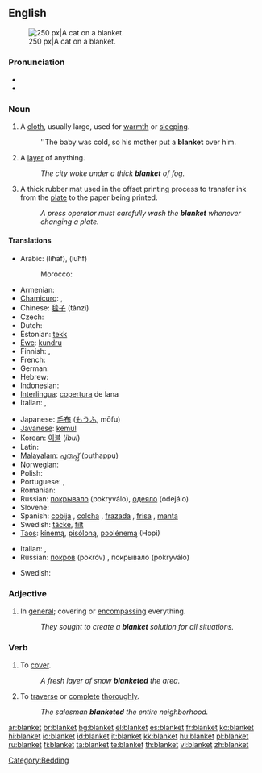 {{wikipedia|Blanket (disambiguation)}}
==English==
{{wikipedia}}
[[Image:2003-08-10 feather 04.JPG|thumb|right|250 px|A cat on a blanket.]]

===Pronunciation===
* {{audio|en-us-blanket.ogg|Audio (US)}}
* {{rhymes|æŋkɪt}}

===Noun===
{{en-noun}}

# A [[cloth]], usually large, used for [[warmth]] or [[sleeping]].
#: ''The baby was cold, so his mother put a '''blanket''' over him.
# A [[layer]] of anything.
#: ''The city woke under a thick '''blanket''' of fog.''
# A thick rubber mat used in the offset printing process to transfer ink from the [[plate]] to the paper being printed.
#: ''A press operator must carefully wash the '''blanket''' whenever changing a plate.''

====Translations====
{{trans-top|cloth}}
* Arabic: {{Arab|[[لحاف]]}} (liħāf), {{Arab|[[لحف]]}} (luħf) {{p}}
*: Morocco: {{tø|ary|بطانية|tr=baṭṭāniya|sc=Arab}}
* Armenian: {{t-|hy|վերմակ|tr=vermak|sc=Armn|xs=Armenian}}
* [[Chamicuro]]: {{tø|ccc|katana}}, {{tø|ccc|pestiklo}}
* Chinese: [[毯子]] (tǎnzi)
* Czech: {{t-|cs|deka|f}}
* Dutch: {{t+|nl|deken|n}}
* Estonian: [[tekk]]
* [[Ewe]]: [[kundru]]
* Finnish: {{t+|fi|peitto}}, {{t-|fi|viltti}}
* French: {{t+|fr|couverture|f}}
* German: {{t+|de|Decke|f}}
* Hebrew: {{t+|he|שמיכה|f|tr=smikha|sc=Hebr}}
* Indonesian: {{t+|id|selimut|xs=Indonesian}}
* [[Interlingua]]: [[copertura]] de lana
* Italian: {{t+|it|coperta|f}}, {{t+|it|coltre|f}}
{{trans-mid}}
* Japanese: [[毛布]] ([[もうふ]], mōfu)
* [[Javanese]]: [[kemul]]
* Korean: [[이불]] (''ibul'')
* Latin: {{t-|la|lodix|f|alt=lōdix}}
* [[Malayalam]]: [[പുതപ്പ്‌]] (puthappu)
* Norwegian: {{t+|no|dyne|c}}
* Polish: {{t+|pl|koc|n}}
* Portuguese: {{t+|pt|cobertor|m}}, {{t+|pt|manta|f}}
* Romanian: {{t-|ro|pătură|f}}
* Russian: [[покрывало]] (pokryválo), [[одеяло]] (odejálo) {{n}}
* Slovene: {{t+|sl|odeja|f}}
* Spanish: [[cobija]]  {{f}} {{italbrac|Central America|Colombia|Mexico|Southern Spain|Venezuela}}, [[colcha]] {{f}} {{italbrac|Cuba}}, [[frazada]] {{f}} {{italbrac|Argentina|Bolivia|Chile|Peru|Uruguay}}, [[frisa]] {{f}} {{italbrac|Dominican Republic|Puerto Rico}}, [[manta]] {{f}} {{italbrac|Spain standard usage}}
* Swedish: [[täcke]], [[filt]]
* [[Taos]]: [[kínemą]], [[pisóloną]], [[pəolénemą]] (Hopi)
{{trans-bottom}}

{{trans-top|layer of anything}}
* Italian: {{t+|it|coperta|f}}, {{t+|it|coltre|f}}
* Russian: [[покров]] (pokróv) {{m}}, покрывало (pokryválo) {{n}}
{{trans-mid}}
* Swedish: {{t+|sv|lager}}
{{trans-bottom}}

===Adjective===
{{en-adj|-}}

# In [[general]]; covering or [[encompassing]] everything.
#: ''They sought to create a '''blanket''' solution for all situations.''

===Verb===
{{en-verb}}

# {{transitive}} To [[cover]].
#: ''A fresh layer of snow '''blanketed''' the area.''
# {{transitive}} To [[traverse]] or [[complete]] [[thorough]]ly.
#: ''The salesman '''blanketed''' the entire neighborhood.''

[[Category:Bedding]]

[[ar:blanket]]
[[br:blanket]]
[[bg:blanket]]
[[el:blanket]]
[[es:blanket]]
[[fr:blanket]]
[[ko:blanket]]
[[hi:blanket]]
[[io:blanket]]
[[id:blanket]]
[[it:blanket]]
[[kk:blanket]]
[[hu:blanket]]
[[pl:blanket]]
[[ru:blanket]]
[[fi:blanket]]
[[ta:blanket]]
[[te:blanket]]
[[th:blanket]]
[[vi:blanket]]
[[zh:blanket]]